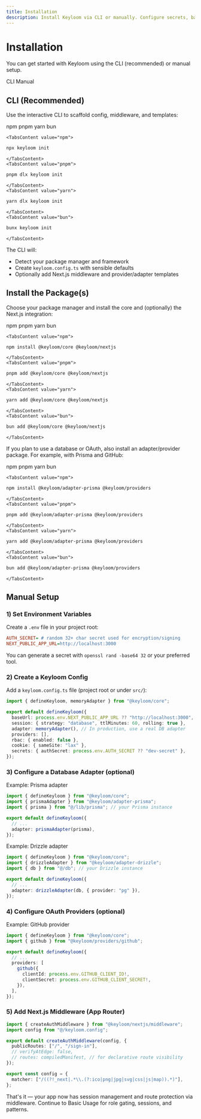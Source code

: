 ```yaml
---
title: Installation
description: Install Keyloom via CLI or manually. Configure secrets, base URL, adapters, providers, and Next.js middleware.
---
```




# Installation

You can get started with Keyloom using the CLI (recommended) or manual setup.

<Tabs defaultValue="CLI">
  <TabsList>
    <TabsTrigger value="CLI">CLI</TabsTrigger>
    <TabsTrigger value="Manual">Manual</TabsTrigger>
  </TabsList>

  <TabsContent value="CLI">

  ## CLI (Recommended)

  Use the interactive CLI to scaffold config, middleware, and templates:

  <Tabs defaultValue="npm">
    <TabsList>
      <TabsTrigger value="npm">
      <NpmIcon />
      npm
      </TabsTrigger>
      <TabsTrigger value="pnpm">
      <PnpmIcon />
      pnpm
      </TabsTrigger>
      <TabsTrigger value="yarn">
      <YarnIcon />
      yarn
      </TabsTrigger>
      <TabsTrigger value="bun">
      <BunIcon />
      bun
      </TabsTrigger>
    </TabsList>

    <TabsContent value="npm">

```bash title="npm"
npx keyloom init
```

    </TabsContent>
    <TabsContent value="pnpm">

```bash title="pnpm"
pnpm dlx keyloom init
```

    </TabsContent>
    <TabsContent value="yarn">

```bash title="yarn"
yarn dlx keyloom init
```

    </TabsContent>
    <TabsContent value="bun">

```bash title="bun"
bunx keyloom init
```

    </TabsContent>
  </Tabs>

  The CLI will:

  - Detect your package manager and framework
  - Create `keyloom.config.ts` with sensible defaults
  - Optionally add Next.js middleware and provider/adapter templates

  </TabsContent>

  <TabsContent value="Manual">

  ## Install the Package(s)

  Choose your package manager and install the core and (optionally) the Next.js integration:

  <Tabs defaultValue="npm">
    <TabsList>
      <TabsTrigger value="npm">
      <NpmIcon />
      npm
      </TabsTrigger>
      <TabsTrigger value="pnpm">
      <PnpmIcon />
      pnpm
      </TabsTrigger>
      <TabsTrigger value="yarn">
      <YarnIcon />
      yarn
      </TabsTrigger>
      <TabsTrigger value="bun">
      <BunIcon />
      bun
      </TabsTrigger>
    </TabsList>

    <TabsContent value="npm">

```bash title="npm"
npm install @keyloom/core @keyloom/nextjs
```

    </TabsContent>
    <TabsContent value="pnpm">

```bash title="pnpm"
pnpm add @keyloom/core @keyloom/nextjs
```

    </TabsContent>
    <TabsContent value="yarn">

```bash title="yarn"
yarn add @keyloom/core @keyloom/nextjs
```

    </TabsContent>
    <TabsContent value="bun">

```bash title="bun"
bun add @keyloom/core @keyloom/nextjs
```

    </TabsContent>
  </Tabs>

  If you plan to use a database or OAuth, also install an adapter/provider package. For example, with Prisma and GitHub:

  <Tabs defaultValue="npm">
    <TabsList>
      <TabsTrigger value="npm">npm</TabsTrigger>
      <TabsTrigger value="pnpm">pnpm</TabsTrigger>
      <TabsTrigger value="yarn">yarn</TabsTrigger>
      <TabsTrigger value="bun">bun</TabsTrigger>
    </TabsList>

    <TabsContent value="npm">

```bash title="Adapters & Providers (example)"
npm install @keyloom/adapter-prisma @keyloom/providers
```

    </TabsContent>
    <TabsContent value="pnpm">

```bash title="Adapters & Providers (example)"
pnpm add @keyloom/adapter-prisma @keyloom/providers
```

    </TabsContent>
    <TabsContent value="yarn">

```bash title="Adapters & Providers (example)"
yarn add @keyloom/adapter-prisma @keyloom/providers
```

    </TabsContent>
    <TabsContent value="bun">

```bash title="Adapters & Providers (example)"
bun add @keyloom/adapter-prisma @keyloom/providers
```

    </TabsContent>
  </Tabs>

  ## Manual Setup

### 1) Set Environment Variables

Create a `.env` file in your project root:

```ini title=".env"
AUTH_SECRET= # random 32+ char secret used for encryption/signing
NEXT_PUBLIC_APP_URL=http://localhost:3000
```

You can generate a secret with `openssl rand -base64 32` or your preferred tool.

### 2) Create a Keyloom Config

Add a `keyloom.config.ts` file (project root or under `src/`):

```ts title="keyloom.config.ts"
import { defineKeyloom, memoryAdapter } from "@keyloom/core";

export default defineKeyloom({
  baseUrl: process.env.NEXT_PUBLIC_APP_URL ?? "http://localhost:3000",
  session: { strategy: "database", ttlMinutes: 60, rolling: true },
  adapter: memoryAdapter(), // In production, use a real DB adapter
  providers: [],
  rbac: { enabled: false },
  cookie: { sameSite: "lax" },
  secrets: { authSecret: process.env.AUTH_SECRET ?? "dev-secret" },
});
```

### 3) Configure a Database Adapter (optional)

Example: Prisma adapter

```ts title="keyloom.config.ts (Prisma)"
import { defineKeyloom } from "@keyloom/core";
import { prismaAdapter } from "@keyloom/adapter-prisma";
import { prisma } from "@/lib/prisma"; // your Prisma instance

export default defineKeyloom({
  // ...
  adapter: prismaAdapter(prisma),
});
```

Example: Drizzle adapter

```ts title="keyloom.config.ts (Drizzle)"
import { defineKeyloom } from "@keyloom/core";
import { drizzleAdapter } from "@keyloom/adapter-drizzle";
import { db } from "@/db"; // your Drizzle instance

export default defineKeyloom({
  // ...
  adapter: drizzleAdapter(db, { provider: "pg" }),
});
```

### 4) Configure OAuth Providers (optional)

Example: GitHub provider

```ts title="keyloom.config.ts (Provider)"
import { defineKeyloom } from "@keyloom/core";
import { github } from "@keyloom/providers/github";

export default defineKeyloom({
  // ...
  providers: [
    github({
      clientId: process.env.GITHUB_CLIENT_ID!,
      clientSecret: process.env.GITHUB_CLIENT_SECRET!,
    }),
  ],
});
```

### 5) Add Next.js Middleware (App Router)

```ts title="middleware.ts"
import { createAuthMiddleware } from "@keyloom/nextjs/middleware";
import config from "@/keyloom.config";

export default createAuthMiddleware(config, {
  publicRoutes: ["/", "/sign-in"],
  // verifyAtEdge: false,
  // routes: compiledManifest, // for declarative route visibility
});

export const config = {
  matcher: ["/((?!_next|.*\\.(?:ico|png|jpg|svg|css|js|map)).*)"],
};
```

That's it — your app now has session management and route protection via middleware. Continue to Basic Usage for role gating, sessions, and patterns.

  </TabsContent>
</Tabs>
